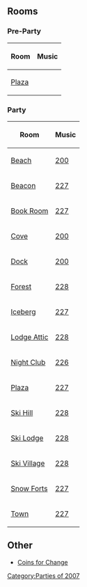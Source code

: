 

==Rooms==
===Pre-Party===
{|class="wikitable" style="margin: 1em auto;"
!Room!!Music
|-
|[[Media:RoomsPlaza-ChristmasParty2007Pre.swf|Plaza]]||{{n/a}}
|}

===Party===
{|class="wikitable" style="margin: 1em auto;"
!Room!!Music
|-
|[[Media:RoomsBeach-ChristmasParty2007.swf|Beach]]||[[Media:Music200.swf|200]]
|-
|[[Media:RoomsBeacon-ChristmasParty2007.swf|Beacon]]||[[Media:Music227.swf|227]]
|-
|[[Media:RoomsBook-ChristmasParty2007.swf|Book Room]]||[[Media:Music227.swf|227]]
|-
|[[Media:RoomsCove-ChristmasParty2007.swf|Cove]]||[[Media:Music200.swf|200]]
|-
|[[Media:RoomsDock-ChristmasParty2007.swf|Dock]]||[[Media:Music200.swf|200]]
|-
|[[Media:RoomsForest-ChristmasParty2007.swf|Forest]]||[[Media:Music228.swf|228]]
|-
|[[Media:RoomsBerg-ChristmasParty2007.swf|Iceberg]]||[[Media:Music227.swf|227]]
|-
|[[Media:RoomsAttic-ChristmasParty2007.swf|Lodge Attic]]||[[Media:Music228.swf|228]]
|-
|[[Media:RoomsDance-ChristmasParty2007.swf|Night Club]]||[[Media:Music226.swf|226]]
|-
|[[Media:RoomsPlaza-ChristmasParty2007.swf|Plaza]]||[[Media:Music227.swf|227]]
|-
|[[Media:RoomsMtn-ChristmasParty2007.swf|Ski Hill]]||[[Media:Music228.swf|228]]
|-
|[[Media:RoomsLodge-ChristmasParty2007.swf|Ski Lodge]]||[[Media:Music228.swf|228]]
|-
|[[Media:RoomsVillage-ChristmasParty2007.swf|Ski Village]]||[[Media:Music228.swf|228]]
|-
|[[Media:RoomsForts-ChristmasParty2007.swf|Snow Forts]]||[[Media:Music227.swf|227]]
|-
|[[Media:RoomsTown-ChristmasParty2007.swf|Town]]||[[Media:Music227.swf|227]]
|}

==Other==
*[[Media:ChristmasParty2007CoinsForChange.swf|Coins for Change]]


{{Parties}}
[[Category:Parties of 2007]]